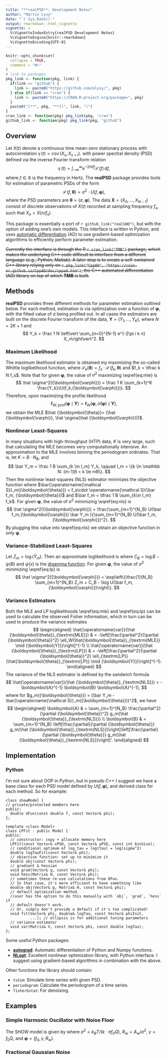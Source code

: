 ```yaml
---
title: "**realPSD**: Development Notes"
author: "Martin Lysy"
date: "`r Sys.Date()`"
output: rmarkdown::html_vignette
vignette: >
  %\VignetteIndexEntry{realPSD Development Notes}
  %\VignetteEngine{knitr::rmarkdown}
  %\VignetteEncoding{UTF-8}
---
```


<script type="text/x-mathjax-config">
MathJax.Hub.Config({
  TeX: { equationNumbers: { autoNumber: "AMS" } }
});
</script>

\newcommand{\bm}[1]{\boldsymbol{#1}}
\newcommand{\tx}[1]{\textrm{#1}}
\newcommand{\XX}{{\bm{X}}}
\newcommand{\YY}{{\bm{Y}}}
\newcommand{\ZZ}{{\bm{Z}}}
\newcommand{\tth}{{\bm{\theta}}}
\newcommand{\pph}{{\bm{\varphi}}}
\newcommand{\s}{\sigma}
\newcommand{\f}{f}
\newcommand{\psd}{\operatorname{\mathcal S}}
\newcommand{\cov}{\operatorname{cov}}
\newcommand{\var}{\operatorname{var}}
\newcommand{\acf}{\operatorname{\gamma}}
\newcommand{\rv}[3][1]{#2_{#1},\ldots,#2_{#3}}
\newcommand{\fs}{\f_s}
\newcommand{\kbt}{k_BT}
\newcommand{\Aw}{A_{\tx{w}}}
\newcommand{\Rw}{R_{\tx{w}}}

```r
knitr::opts_chunk$set(
  collapse = TRUE,
  comment = "#>"
)
# link to packages
pkg_link <- function(pkg, link) {
  if(link == "github") {
    link <- paste0("https://github.com/mlysy/", pkg)
  } else if(link == "cran") {
    link <- paste0("https://CRAN.R-project.org/package=", pkg)
  }
  paste0("[**", pkg, "**](", link, ")")
}
cran_link <- function(pkg) pkg_link(pkg, "cran")
github_link <- function(pkg) pkg_link(pkg, "github")
```

## Overview

Let $X(t)$ denote a continuous time mean-zero stationary process with autocorrelation $\acf(t) = \cov(X_s, X_{s+t})$. with power spectral density (PSD) defined via the inverse Fourier transform relation
$$
\acf(t) = \int_{-\infty}^\infty e^{-2\pi i t\f} \psd(\f) \, \mathrm{d} \f,
$$
where $\f \in \mathbb R$ is the frequency in Hertz.  The **realPSD** package provides tools for estimation of parametric PSDs of the form
$$
\psd(\f,\tth) = \s^2 \cdot U(\f, \pph),
$$
where the PSD parameters are $\tth = (\s, \pph)$.   The data $\XX = (\rv [0] X {N-1})$ consist of discrete observations of $X(t)$ recorded at sampling frequency $\fs$, such that $X_n = X(n/\fs)$.  

This package is essentially a port of `r github_link("realSHO")`, but with the option of adding one's own models.  This interface is written in Python, and uses [automatic differentiation](https://en.wikipedia.org/wiki/Automatic_differentiation) (AD) to use gradient-based optimization algorithms to efficiently perform parameter estimation.

~~Currently the interface is through the R `r cran_link("TMB")` package, which makes the underlying C++ code difficult to interface from a different language (e.g., Python, Matlab).  A later step is to create a self-contained C++ library relying only on `r pkg_link("CppAD", "https://coin-or.github.io/CppAD/doc/cppad.htm")`, the C++ automated differentiation (AD) library on top of which **TMB** is built.~~

## Methods

**realPSD** provides three different methods for parameter estimation outlined below.  For each method, estimation is via optimization over a function of $\pph$, with the fitted value of $\s$ being profiled out.  In all cases the estimators are built on the discrete Fourier transform of the data, $\YY = (\rv Y K)$, where $N = 2K + 1$ and
$$
Y_k = \frac 1 N \left\vert \sum_{n=0}^{N-1} e^{-2\pi i k n} X_n\right\vert^2.
$$

### Maximum Likelihood

The maximum likelihood estimator is obtained my maximizing the so-called Whittle loglikelihood function,
\begin{equation}
\label{eq:mle}
\ell_W(\tth \mid \YY) = - \sum_{k=1}^K(Y_k / \psd_k(\tth) + \log \psd_k(\tth)),
\end{equation}
where $\psd_k(\tth) = \fs \cdot \psd(\f_k, \tth)$ and $f_k = \tfrac k N \fs$.  Note that for given $\pph$, the value of $\s^2$ maximizing \\eqref{eq:mle} is
$$
\hat \s^2(\pph) = \frac 1 K \sum_{k=1}^K \frac{Y_k}{U(\f_k,\pph)}.
$$
Therefore, upon maximizing the profile likelihood
$$
\ell_{W,\tx{prof}}(\pph \mid \YY) = \ell_W(\pph, \hat \s(\pph) \mid \YY),
$$
we obtain the MLE $\hat \tth = (\hat \pph, \hat \s(\hat \pph))$.

### Nonlinear Least-Squares

In many situations with high-throughput (HTP) data, $K$ is very large, such that calculating the MLE becomes very computationally intensive.  An approximation to the MLE involves binning the periodogram ordinates.  That is, let $K = B \cdot N_B$, and
$$
\bar Y_m = \frac 1 B \sum_{k \in I_m} Y_k, \qquad I_m = \{k \in \mathbb N: (m-1)B < k \le mB\}.
$$
Then the nonlinear least-squares (NLS) estimator minimizes the objective function
\begin{equation}
\label{eq:nls}
Q_{\tx{NLS}}(\tth) = \sum_{m=1}^{N_B} (\bar Y_m - \bar{\psd}_m(\tth))^2,
\end{equation}
where $\bar{\psd}_m(\tth) = \fs \cdot \psd(\bar \f_m, \tth)$ and $\bar \f_m = \tfrac 1 B \sum_{k\in I_m} \f_k$.  For given $\pph$, the value of $\s^2$ minimizing \\eqref{eq:nls} is
$$
\hat \s^2(\pph) = \frac{\sum_{m=1}^{N_B} U(\bar \f_m,\pph) \bar Y_m }{\sum_{m=1}^{N_B} U(\bar \f_m,\pph)^2}.
$$
By plugging this value into \\eqref{eq:nls} we obtain an objective function in only $\pph$.

### Variance-Stabilized Least-Squares

Let $Z_m = \log(\bar Y_m)$.  Then an approximate loglikelihood is
\begin{equation}
\label{eq:lp}
\ell_{\tx{LP}}(\tth \mid \YY) = -\frac B 2 \sum_{m=1}^{N_B} (Z_m + C_B - \log \bar{\psd}_m(\tth))^2,
\end{equation}
where $C_B = \log B - \psi(B)$ and $\psi(x)$ is the [digamma function](https://en.wikipedia.org/wiki/Digamma_function).  For given $\pph$, the value of $\s^2$ minimizing \\eqref{eq:lp} is
$$
\hat \s^2(\pph) = \exp\left\{\frac{1}{N_B} \sum_{m=1}^{N_B} Z_m + C_B - \log U(\bar \f_m,\pph)\right\}.
$$

### Variance Estimators

Both the MLE and LP loglikelihoods \\eqref{eq:mle} and \\eqref{eq:lp} can be used to calculate the observed Fisher information, which in turn can be used to produce the variance estimates
$$
\begin{aligned}
\hat{\var}(\hat \tth_{\tx{MLE}}) & = -\left[\frac{\partial^2}{\partial \tth^2} \ell_W(\hat\tth_{\tx{MLE}} \mid \YY)\right]^{-1} \\
\hat{\var}(\hat \tth_{\tx{LP}}) & = -\left[\frac{\partial^2}{\partial \tth^2} \ell_{\tx{LP}}(\hat\tth_{\tx{LP}} \mid \YY)\right]^{-1}.
\end{aligned}
$$
The variance of the NLS estimator is defined by the sandwich formula
$$
\hat{\var}(\hat \tth_{\tx{NLS}}) = - \bm A^{-1} \bm B \bm A^{-1},
$$
where for $g_m(\tth) = (\bar Y_m - \bar{\psd}_m(\tth))^2$, we have
$$
\begin{aligned}
\bm A & = \sum_{m=1}^{N_B} \frac{\partial^2}{\partial \tth^2} g_m(\hat \tth_{\tx{NLS}}) \\
\bm B & = \sum_{m=1}^{N_B} \left[\frac{\partial}{\partial \tth} g_m(\hat \tth_{\tx{NLS}})\right]\left[\frac{\partial}{\partial \tth} g_m(\hat \tth_{\tx{NLS}})\right]'.
\end{aligned}
$$

## Implementation

### Python

I'm not sure about OOP in Python, but in pseudo C++ I suggest we have a base class for each PSD model defined by $U(\f, \pph)$, and derived class for each method.  So for example:

```Rcpp
class showModel {
// private/protected members here
public:
  double UFun(const double f, const Vector& phi);  
};

template <class Model>
class LPFit : public Model {
public:
  // constructor: copy + allocate memory here
  LPFit(const Vector& xPSD, const Vector& yPSD, const int binSize);
  // conditional optimum of log_tau = log(tau) = log(sigma^2)
  double logTauFit(const Vector& phi);		 
  // objective function: set up to minimize it
  double obj(const Vector& phi);
  // gradient & hessian
  void grad(Vector& g, const Vector& phi);
  void hess(Matrix& H, const Vector& phi);
  // sometimes these re-use calculations from OFun.
  // In that case, it's more efficient to have something like
  double obj(Vector& g, Matrix& H, const Vector& phi);
  // default optimization method.
  //user has the option to do this manually with `obj`, `grad`, `hess` if
  // default doesn't work.
  // Or, simply don't provide a default if it's too complicated!
  void fit(Vector& phi, double& logTau, const Vector& phiInit,
           ...); // ellipsis is for additional tuning parameters
  // variance estimator
  void var(Matrix& V, const Vector& phi, const double logTau);
};
```

Some useful Python packages:

- [**autograd**](https://github.com/HIPS/autograd): Automatic differentiation of Python and Numpy functions.
- [**NLopt**](https://nlopt.readthedocs.io/en/latest/): Excellent nonlinear optimization library, with Python interface.  I suggest using gradient-based algorithms in combination with the above.

Other functions the library should contain:

- `tsSim`: Simulate time series with given PSD.
- `periodogram`: Calculate the periodogram of a time series.
- `fisherGstat`: For denoising.


## Examples

### Simple Harmonic Oscillator with Noise Floor

The SHOW model is given by
\begin{equation}
\label{eq:show}
\begin{aligned}
\psd(\f, \tth) & = \Aw + \frac{\kbt/(k \cdot \pi \f_0 Q)}{[(\f/\f_0)^2-1]^2 + [f/(\f_0Q)]^2} \\
& = \sigma^2 \times \left\{\Rw + \frac{1}{[(\f/\f_0)^2-1]^2 + [f/\gamma]^2}\right\},
\end{aligned}
\end{equation}
where $\sigma^2 = \kbt/(k\cdot \pi \f_0Q)$, $\Rw = \Aw/\sigma^2$, $\gamma = \f_0Q$, and $\pph = (\f_0, \gamma, \Rw)$.

### Fractional Gaussian Noise

